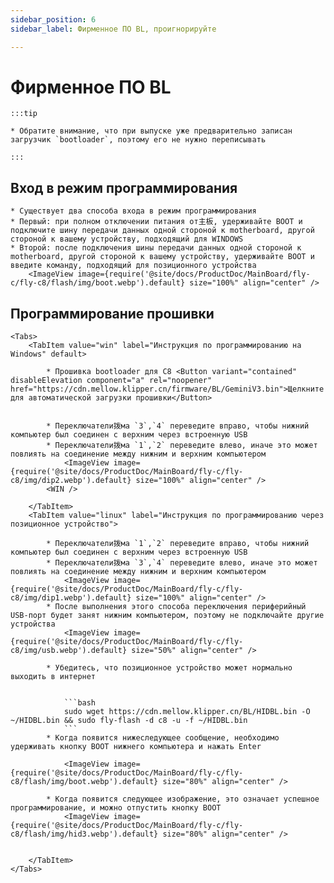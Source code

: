 ```yaml
---
sidebar_position: 6
sidebar_label: Фирменное ПО BL, проигнорируйте

---
```



# Фирменное ПО BL

    :::tip

    * Обратите внимание, что при выпуске уже предварительно записан загрузчик `bootloader`, поэтому его не нужно переписывать

    :::

## Вход в режим программирования


    * Существует два способа входа в режим программирования
    * Первый: при полном отключении питания от主板, удерживайте BOOT и подключите шину передачи данных одной стороной к motherboard, другой стороной к вашему устройству, подходящий для WINDOWS
    * Второй: после подключения шины передачи данных одной стороной к motherboard, другой стороной к вашему устройству, удерживайте BOOT и введите команду, подходящий для позиционного устройства
        <ImageView image={require('@site/docs/ProductDoc/MainBoard/fly-c/fly-c8/flash/img/boot.webp').default} size="100%" align="center" />

## Программирование прошивки
    <Tabs>
        <TabItem value="win" label="Инструкция по программированию на Windows" default>

            * Прошивка bootloader для C8 <Button variant="contained" disableElevation component="a" rel="noopener" href="https://cdn.mellow.klipper.cn/firmware/BL/GeminiV3.bin">Щелкните для автоматической загрузки прошивки</Button>


            * Переключатели拨ма `3`,`4` переведите вправо, чтобы нижний компьютер был соединен с верхним через встроенную USB
            * Переключатели拨ма `1`,`2` переведите влево, иначе это может повлиять на соединение между нижним и верхним компьютером
                <ImageView image={require('@site/docs/ProductDoc/MainBoard/fly-c/fly-c8/img/dip2.webp').default} size="100%" align="center" />
            <WIN />

        </TabItem>
        <TabItem value="linux" label="Инструкция по программированию через позиционное устройство">

            * Переключатели拨ма `1`,`2` переведите вправо, чтобы нижний компьютер был соединен с верхним через встроенную USB
            * Переключатели拨ма `3`,`4` переведите влево, иначе это может повлиять на соединение между нижним и верхним компьютером
                <ImageView image={require('@site/docs/ProductDoc/MainBoard/fly-c/fly-c8/img/dip1.webp').default} size="100%" align="center" />
            * После выполнения этого способа переключения периферийный USB-порт будет занят нижним компьютером, поэтому не подключайте другие устройства
                <ImageView image={require('@site/docs/ProductDoc/MainBoard/fly-c/fly-c8/img/usb.webp').default} size="50%" align="center" />

            * Убедитесь, что позиционное устройство может нормально выходить в интернет


                ```bash
                sudo wget https://cdn.mellow.klipper.cn/BL/HIDBL.bin -O ~/HIDBL.bin && sudo fly-flash -d c8 -u -f ~/HIDBL.bin
                ```
            * Когда появится нижеследующее сообщение, необходимо удерживать кнопку BOOT нижнего компьютера и нажать Enter

                <ImageView image={require('@site/docs/ProductDoc/MainBoard/fly-c/fly-c8/flash/img/boot.webp').default} size="80%" align="center" />

            * Когда появится следующее изображение, это означает успешное программирование, и можно отпустить кнопку BOOT
                <ImageView image={require('@site/docs/ProductDoc/MainBoard/fly-c/fly-c8/flash/img/hid3.webp').default} size="80%" align="center" />


        </TabItem>
    </Tabs>
